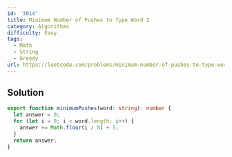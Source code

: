 ```yaml
---
id: '3014'
title: Minimum Number of Pushes to Type Word I
category: Algorithms
difficulty: Easy
tags:
  - Math
  - String
  - Greedy
url: https://leetcode.com/problems/minimum-number-of-pushes-to-type-word-i
---
```


## Solution

```typescript showLineNumbers
export function minimumPushes(word: string): number {
  let answer = 0;
  for (let i = 0; i < word.length; i++) {
    answer += Math.floor(i / 8) + 1;
  }
  return answer;
}
```
